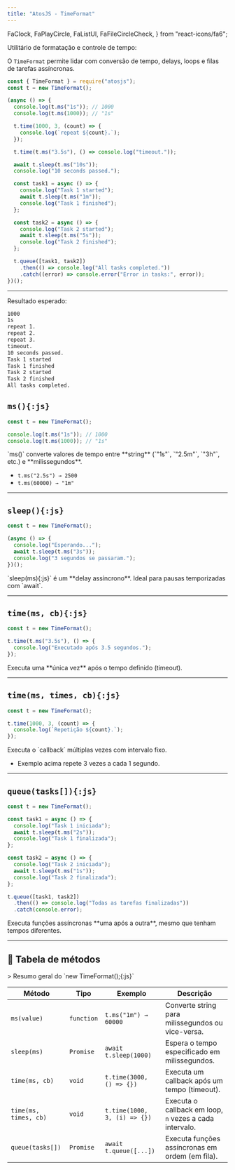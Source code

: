 ```yaml
---
title: "AtosJS - TimeFormat"
---
```


  FaClock,
  FaPlayCircle,
  FaListUl,
  FaFileCircleCheck,
} from "react-icons/fa6";

<Callout type=".">
  <div style={{ display: 'flex', alignItems: 'center', gap: '0.5rem', fontSize: '1rem', fontWeight: 'bold' }}>
    <FaClock size="1rem" />
    <span>Utilitário de formatação e controle de tempo:</span>
  </div>

O `TimeFormat` permite lidar com conversão de tempo, delays, loops e filas de tarefas assíncronas.

```javascript filename="index.js" showLineNumbers copy
const { TimeFormat } = require("atosjs");
const t = new TimeFormat();

(async () => {
  console.log(t.ms("1s")); // 1000
  console.log(t.ms(1000)); // "1s"

  t.time(1000, 3, (count) => {
    console.log(`repeat ${count}.`);
  });

  t.time(t.ms("3.5s"), () => console.log("timeout."));

  await t.sleep(t.ms("10s"));
  console.log("10 seconds passed.");

  const task1 = async () => {
    console.log("Task 1 started");
    await t.sleep(t.ms("1m"));
    console.log("Task 1 finished");
  };

  const task2 = async () => {
    console.log("Task 2 started");
    await t.sleep(t.ms("5s"));
    console.log("Task 2 finished");
  };

  t.queue([task1, task2])
    .then(() => console.log("All tasks completed."))
    .catch((error) => console.error("Error in tasks:", error));
})();
```

---

<div
  style={{
    display: "flex",
    alignItems: "center",
    gap: "0.5rem",
    fontSize: "1rem",
    fontWeight: "bold",
  }}
>
  <FaFileCircleCheck size="1rem" />
  <span>Resultado esperado:</span>
</div>

```bash filename="Terminal"
1000
1s
repeat 1.
repeat 2.
repeat 3.
timeout.
10 seconds passed.
Task 1 started
Task 1 finished
Task 2 started
Task 2 finished
All tasks completed.
```

</Callout>

## `ms(){:js}`

```javascript filename="ms-example.js" showLineNumbers copy
const t = new TimeFormat();

console.log(t.ms("1s")); // 1000
console.log(t.ms(1000)); // "1s"
```

<Callout type=".">
`ms()` converte valores de tempo entre **string** (`"1s"`, `"2.5m"`, `"3h"`, etc.) e **milissegundos**.

- `t.ms("2.5s") → 2500`
- `t.ms(60000) → "1m"`
</Callout>

---

## `sleep(){:js}`

```javascript filename="sleep-example.js" showLineNumbers copy
const t = new TimeFormat();

(async () => {
  console.log("Esperando...");
  await t.sleep(t.ms("3s"));
  console.log("3 segundos se passaram.");
})();
```

<Callout type=".">
`sleep(ms){:js}` é um **delay assíncrono**. Ideal para pausas temporizadas com `await`.
</Callout>

---

## `time(ms, cb){:js}`

```javascript filename="timeout-example.js" showLineNumbers copy
const t = new TimeFormat();

t.time(t.ms("3.5s"), () => {
  console.log("Executado após 3.5 segundos.");
});
```

<Callout type=".">
Executa uma **única vez** após o tempo definido (timeout).
</Callout>

---

## `time(ms, times, cb){:js}`

```javascript filename="loop-time-example.js" showLineNumbers copy
const t = new TimeFormat();

t.time(1000, 3, (count) => {
  console.log(`Repetição ${count}.`);
});
```

<Callout type=".">
Executa o `callback` múltiplas vezes com intervalo fixo.

- Exemplo acima repete 3 vezes a cada 1 segundo.
</Callout>

---

## `queue(tasks[]){:js}`

```javascript filename="queue-example.js" showLineNumbers copy
const t = new TimeFormat();

const task1 = async () => {
  console.log("Task 1 iniciada");
  await t.sleep(t.ms("2s"));
  console.log("Task 1 finalizada");
};

const task2 = async () => {
  console.log("Task 2 iniciada");
  await t.sleep(t.ms("1s"));
  console.log("Task 2 finalizada");
};

t.queue([task1, task2])
  .then(() => console.log("Todas as tarefas finalizadas"))
  .catch(console.error);
```

<Callout type=".">
Executa funções assíncronas **uma após a outra**, mesmo que tenham tempos diferentes.
</Callout>

---

## 🧩 Tabela de métodos

<Callout type=".">
> Resumo geral do `new TimeFormat();{:js}`
</Callout>

| Método                | Tipo       | Exemplo                      | Descrição                                               |
| --------------------- | ---------- | ---------------------------- | ------------------------------------------------------- |
| `ms(value)`           | `function` | `t.ms("1m") → 60000`         | Converte string para milissegundos ou vice-versa.       |
| `sleep(ms)`           | `Promise`  | `await t.sleep(1000)`        | Espera o tempo especificado em milissegundos.           |
| `time(ms, cb)`        | `void`     | `t.time(3000, () => {})`     | Executa um callback após um tempo (timeout).            |
| `time(ms, times, cb)` | `void`     | `t.time(1000, 3, (i) => {})` | Executa o callback em loop, `n` vezes a cada intervalo. |
| `queue(tasks[])`      | `Promise`  | `await t.queue([...])`       | Executa funções assíncronas em ordem (em fila).         |
